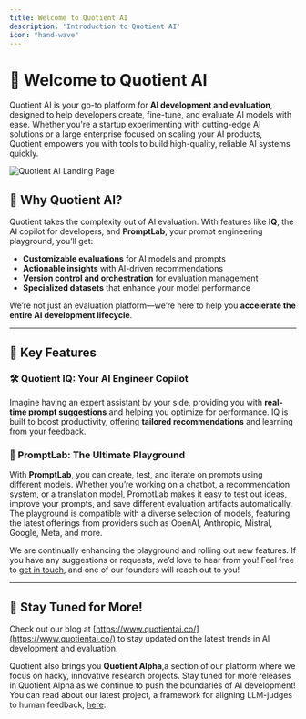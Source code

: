 ```yaml
---
title: Welcome to Quotient AI
description: 'Introduction to Quotient AI'
icon: "hand-wave"
---
```


# 👋 Welcome to Quotient AI

Quotient AI is your go-to platform for **AI development and evaluation**, designed to help developers create, fine-tune, and evaluate AI models with ease. Whether you're a startup experimenting with cutting-edge AI solutions or a large enterprise focused on scaling your AI products, Quotient empowers you with tools to build high-quality, reliable AI systems quickly.

<Image src="../assets/general/quotient-app-landing-page.png" alt="Quotient AI Landing Page" />

## 🚀 Why Quotient AI?

Quotient takes the complexity out of AI evaluation. With features like **IQ**, the AI copilot for developers, and **PromptLab**, your prompt engineering playground, you’ll get:

- **Customizable evaluations** for AI models and prompts
- **Actionable insights** with AI-driven recommendations
- **Version control and orchestration** for evaluation management
- **Specialized datasets** that enhance your model performance

We’re not just an evaluation platform—we’re here to help you **accelerate the entire AI development lifecycle**. 

---

## 🧠 Key Features

### 🛠️ Quotient IQ: Your AI Engineer Copilot

Imagine having an expert assistant by your side, providing you with **real-time prompt suggestions** and helping you optimize for performance. IQ is built to boost productivity, offering **tailored recommendations** and learning from your feedback.

### 🧪 PromptLab: The Ultimate Playground

With **PromptLab**, you can create, test, and iterate on prompts using different models. Whether you’re working on a chatbot, a recommendation system, or a translation model, PromptLab makes it easy to test out ideas, improve your prompts, and save different evaluation artifacts automatically. The playground is compatible with a diverse selection of models, featuring the latest offerings from providers such as OpenAI, Anthropic, Mistral, Google, Meta, and more.

We are continually enhancing the playground and rolling out new features. If you have any suggestions or requests, we’d love to hear from you! Feel free to [get in touch](mailto:contact@quotientai.co), and one of our founders will reach out to you!

---

## 📰 Stay Tuned for More!

Check out our blog at [https://www.quotientai.co/](https://www.quotientai.co/) to stay updated on the latest trends in AI development and evaluation.

Quotient also brings you **Quotient Alpha**,a section of our platform where we focus on hacky, innovative research projects. Stay tuned for more releases in Quotient Alpha as we continue to push the boundaries of AI development! You can read about our latest project, a framework for aligning LLM-judges to human feedback, [here](https://www.quotientai.co/post/subject-matter-expert-language-liaison-smell-a-framework-for-aligning-llm-evaluators-to-human-feedback). 

